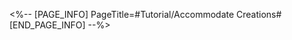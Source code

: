 <%-- [PAGE_INFO]
PageTitle=#Tutorial/Accommodate Creations#
[END_PAGE_INFO] --%>
{{Tutorial
|sort      = 960201
|title     = Accommodate Creations
|subtitle  = 
|type      = 
|about     = 
|image1    = Tutorial Accommodate Creations 1.png{{subst:void|<!--$UPLOAD:<<SpriteOutput/TutorialPic/TutorialPage_960201.png>-<Tutorial Accommodate Creations 1.png>>}}
|text1     = You may place your favorite creations in different areas.<br />Similar creations tend to get along better when placed together.
}}